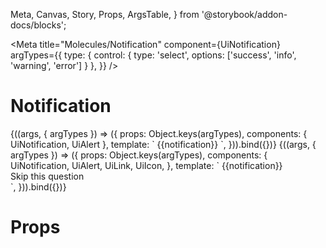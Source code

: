  Meta, Canvas, Story, Props, ArgsTable,
} from '@storybook/addon-docs/blocks';

<Meta
  title="Molecules/Notification"
  component={UiNotification}
  argTypes={{
    type: { control: { type: 'select', options: ['success', 'info', 'warning', 'error'] } },
  }}
/>

# Notification

<Canvas>
  <Story
    name="Common"
    args={{
      notification: 'Thank you. We’ll review this question as soon as possible',
    }}
  >
    {((args, { argTypes }) => ({
      props: Object.keys(argTypes),
      components: { UiNotification, UiAlert },
      template: `<UiNotification :type="type">
      <UiAlert :type="type">{{notification}}</UiAlert>
    </UiNotification>`,
    })).bind({})}
  </Story>
</Canvas>

<Canvas>
  <Story
    name="Notification with link"
    args={{
      type: 'error',
      notification: 'Thank you. We’ll review this question as soon as possible',
      linkText: 'Action',
      tag: 'span',
      to: '',
      href: 'https://infermedica.com/',
      linkIcon: 'chevronRight',
      iconDisabled: false,
    }}
  >
    {((args, { argTypes }) => ({
      props: Object.keys(argTypes),
      components: {
        UiNotification,
        UiAlert,
        UiLink,
        UiIcon,
      },
      template: `<UiNotification :type="type">
        <UiAlert :type="type">{{notification}}</UiAlert>
        <UiLink class="ui-link--has-icon ui-link--small" style="margin: var(--space-4) 0 0 var(--space-36); display: flex;">
          Skip this question <UiIcon icon="chevronRight" class="ui-link__icon ui-link__icon--right"/></UiLink>
      </UiNotification>`,
    })).bind({})}
  </Story>
</Canvas>

<ArgsTable story='Common' />

# Props

<Props of={UiNotification} />
